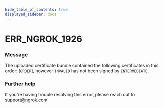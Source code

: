 ```yaml
---
hide_table_of_contents: true
displayed_sidebar: docs
---
```



# ERR_NGROK_1926

### Message

The uploaded certificate bundle contained the following certificates in this order: [`ORDER`], however `INVALID` has not been signed by `INTERMEDIATE`.

### Further help

If you're having trouble resolving this error, please reach out to [support@ngrok.com](mailto:support@ngrok.com?subject=Help%20with%20ERR_NGROK_1926)

<ErrorDetails error="err_ngrok_1926" />
